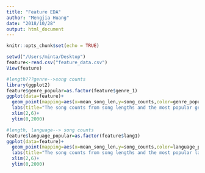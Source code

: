 ```yaml
---
title: "Feature EDA"
author: "Mengjia Huang"
date: "2018/10/28"
output: html_document
---
```


```r
knitr::opts_chunk$set(echo = TRUE)
```

```r
setwd("/Users/minta/Desktop")
feature<-read.csv("feature_data.csv")
View(feature)
```

```r
#length???genre-->song counts
library(ggplot2)
feature$genre_popular=as.factor(feature$genre_1)
ggplot(data=feature)+
  geom_point(mapping=aes(x=mean_song_len,y=song_counts,color=genre_popular),size=0.5)+
  labs(title="The song counts from song lengths and the most popular genre", x="song length", y="song counts")+
  xlim(2,6)+
  ylim(0,2000)
```

```r
#length, language--> song counts
feature$language_popular=as.factor(feature$lang1)
ggplot(data=feature)+
  geom_point(mapping=aes(x=mean_song_len,y=song_counts,color=language_popular),size=0.5)+
  labs(title="The song counts from song lengths and the most popular language", x="song length", y="song counts")+
  xlim(2,6)+
  ylim(0,2000)
```

```r

```

